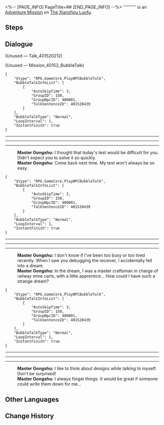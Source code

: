 <%-- [PAGE_INFO]
PageTitle=##
[END_PAGE_INFO] --%>
{{Stub|Dialogue.}}
{{Mission Infobox
|id            = 4015203
|title         = 
|image         = <!--Mission .png-->
|type          = Adventure
|event_name    = 
|chapter       = 
|requirements  = Complete {{cx}}<!--Hidden Mission ID 4015202--> and wait for the next Daily [[Reset]]
|summary       = <!--official mission summary from Fate's Atlas-->
|characters    = Master Gongshu; Trailblazer
|startLocation = [[The Xianzhou Luofu]] - [[Artisanship Commission]]
|world         = The Xianzhou Luofu
|area          = Artisanship Commission
|prev          = 
|next          = 
|rewards       = 
}}
'''''''''' is an [[Adventure Mission]] on [[The Xianzhou Luofu]].

==Steps==


<!--
==Gameplay Notes==

--><!--
==Trial Character==

-->
==Dialogue==
{{Stub Dialogue}}

;(Unused &mdash; Talk_401520212)


;(Unused &mdash; Mission_40152_BubbleTalk)
<pre>{
	"$type": "RPG.GameCore.PlayNPCBubbleTalk",
	"BubbleTalkInfoList": [
		{
			"AutoSkipTime": 3,
			"GroupID": 150,
			"GroupNpcID": 400001,
			"TalkSentenceID": 401520439
		}
	],
	"BubbleTalkType": "Normal",
	"LoopInterval": 1,
	"InstantFinish": true
}</pre>
----
:<!--0.5-second delay-->
----
----
:'''Master Gongshu:''' I thought that today's test would be difficult for you. Didn't expect you to solve it so quickly.
:'''Master Gongshu:''' Come back next time. My test won't always be so easy.
:<!--1-second delay-->
<pre>{
	"$type": "RPG.GameCore.PlayNPCBubbleTalk",
	"BubbleTalkInfoList": [
		{
			"AutoSkipTime": 3,
			"GroupID": 150,
			"GroupNpcID": 400001,
			"TalkSentenceID": 401520439
		}
	],
	"BubbleTalkType": "Normal",
	"LoopInterval": 1,
	"InstantFinish": true
}</pre>
----
:<!--0.5-second delay-->
----
----
:'''Master Gongshu:''' I don't know if I've been too busy or too tired recently. When I saw you debugging the receiver, I accidentally fell into a dream.
:'''Master Gongshu:''' In the dream, I was a master craftsman in charge of railway mine carts, with a little apprentice... How could I have such a strange dream?
:<!--1-second delay-->
<pre>{
	"$type": "RPG.GameCore.PlayNPCBubbleTalk",
	"BubbleTalkInfoList": [
		{
			"AutoSkipTime": 3,
			"GroupID": 150,
			"GroupNpcID": 400001,
			"TalkSentenceID": 401520439
		}
	],
	"BubbleTalkType": "Normal",
	"LoopInterval": 1,
	"InstantFinish": true
}</pre>
----
:<!--0.5-second delay-->
----
----
:'''Master Gongshu:''' I like to think about designs while talking to myself. Don't be surprised!
:'''Master Gongshu:''' I always forget things. It would be great if someone could write them down for me...
{{Dialogue End}}

==Other Languages==
{{Other Languages
|en   = 
|zhs  = 
|zht  = 
|ja   = 
|ko   = 
|es   = 
|fr   = 
|ru   = 
|th   = 
|vi   = 
|de   = 
|id   = 
|pt   = 
}}

==Change History==
{{Change History|1.0}}
